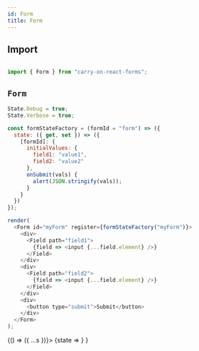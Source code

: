 ```yaml
---
id: Form
title: Form
---
```


## Import

```js

import { Form } from "carry-on-react-forms";

```

## `Form`


```js live noInline
State.Debug = true;
State.Verbose = true;

const formStateFactory = (formId = "form") => ({
  state: ({ get, set }) => ({
    [formId]: {
      initialValues: {
        field1: "value1",
        field2: "value2"
      },
      onSubmit(vals) {
        alert(JSON.stringify(vals));
      }
    }
  })
});

render(
  <Form id="myForm" register={formStateFactory("myForm")}>
    <div>
      <Field path="field1">
        {field => <input {...field.element} />}
      </Field>
    </div>
    <div>
      <Field path="field2">
        {field => <input {...field.element} />}
      </Field>
    </div>
    <div>
      <button type="submit">Submit</button>
    </div>
  </Form>
);

```

<BrowserOnly>
  {() => 
    <State select={s => ({ ...s })}>
      {state => <Inspector data={state} theme={theme} expandLevel={2} />}
    </State>
  }
</BrowserOnly>
